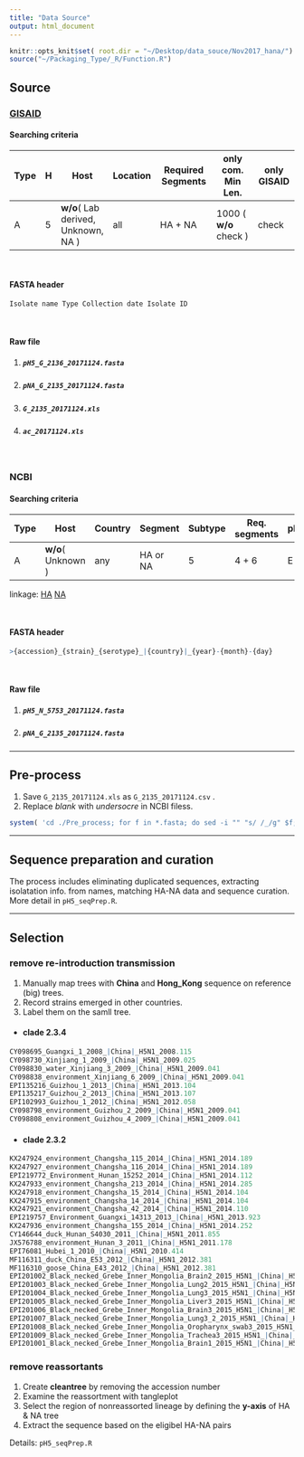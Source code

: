 ```yaml
---
title: "Data Source"
output: html_document
---
```


```r
knitr::opts_knit$set( root.dir = "~/Desktop/data_souce/Nov2017_hana/")
source("~/Packaging_Type/_R/Function.R")
```

## Source

### [GISAID](https://www.gisaid.org)


#### Searching criteria

<font size="2">

Type | H | Host | Location | Required Segments | only com. Min Len. | only GISAID 
---- | - | ---- | -------- | ----------------- | -------------------| ----------- 
A | 5 | __w/o__( Lab derived, Unknown, NA ) | all | HA + NA | 1000 ( __w/o__ check ) | check 

</font>
<br>

#### FASTA header

```r
Isolate name Type Collection date Isolate ID
```

<br>

#### Raw file

1. ##### `pH5_G_2136_20171124.fasta`
2. ##### `pNA_G_2135_20171124.fasta`
3. ##### `G_2135_20171124.xls`
4. ##### `ac_20171124.xls`

<br>

### NCBI

#### Searching criteria

<font size="2">

Type | Host | Country | Segment | Subtype | Req. segments | pH1N1 | Lab | lineage def. | FLU | Vx | Mix 
---- | ---- | ------- | ------- | ------- | ------------- | ----- | --- | ------------ | --- | -- | --- 
A | __w/o__( Unknown ) | any | HA or NA | 5 | 4 + 6 | E | E | I | I | I | E 

</font>

linkage: 
[HA](https://www.ncbi.nlm.nih.gov/genomes/FLU/Database/nph-select.cgi?aln_subtype=5&cmd=show_query&country=any&defline_saved=%3E%7Baccession%7D%20%7Bstrain%7D%20%7Byear%7D/%7Bmonth%7D/%7Bday%7D%20%7Bsegname%7D&go=database&host=Avian&host=Bat&host=Blow%20fly&host=Bovine&host=Camel&host=Canine&host=Cat&host=Cheetah&host=Civet&host=Environment&host=Equine&host=Feline&host=Ferret&host=Giant%20anteater&host=Human&host=Leopard&host=Lion&host=Mink&host=Mouse&host=Muskrat&host=Panda&host=Penguin&host=Pika&host=Raccoon%20dog&host=Reassortant&host=Seal&host=Sloth%20bear&host=Stone%20marten&host=Swine&host=Tiger&host=Whale&host=Wild%20boar&lab=exclude&lineage=include&niaid=include&orderby=date%20asc&prev_cmd=show_query&reqseg=4&reqseg=6&searchin=strain&segment=4&sequence=N&showfilters=true&subtype_h=5&subtype_mix=exclude&subtype_n=any&swine=exclude&taxid=197911&type=a&vac_strain=include)
[NA](https://www.ncbi.nlm.nih.gov/genomes/FLU/Database/nph-select.cgi?aln_subtype=5&cmd=show_query&country=any&defline_saved=%3E%7Baccession%7D%20%7Bstrain%7D%20%7Byear%7D/%7Bmonth%7D/%7Bday%7D%20%7Bsegname%7D&go=database&host=Avian&host=Bat&host=Blow%20fly&host=Bovine&host=Camel&host=Canine&host=Cat&host=Cheetah&host=Civet&host=Environment&host=Equine&host=Feline&host=Ferret&host=Giant%20anteater&host=Human&host=Leopard&host=Lion&host=Mink&host=Mouse&host=Muskrat&host=Panda&host=Penguin&host=Pika&host=Raccoon%20dog&host=Reassortant&host=Seal&host=Sloth%20bear&host=Stone%20marten&host=Swine&host=Tiger&host=Whale&host=Wild%20boar&lab=exclude&lineage=include&niaid=include&orderby=date%20asc&prev_cmd=show_query&reqseg=4&reqseg=6&searchin=strain&segment=6&sequence=N&showfilters=true&subtype_h=5&subtype_mix=exclude&subtype_n=any&swine=exclude&taxid=197911&type=a&vac_strain=include)

<br>

#### FASTA header

```r
>{accession}_{strain}_{serotype}_|{country}|_{year}-{month}-{day}
```

<br>

#### Raw file

1. ##### `pH5_N_5753_20171124.fasta`
2. ##### `pNA_G_2135_20171124.fasta`

***

## Pre-process

1. Save `G_2135_20171124.xls` as `G_2135_20171124.csv ` . 
2. Replace _blank_ with _undersocre_ in NCBI filess. 

```r
system( 'cd ./Pre_process; for f in *.fasta; do sed -i "" "s/ /_/g" $f; done' )
```

***
## Sequence preparation and curation 

The process includes eliminating duplicated sequences, extracting isolatation info. from names, matching HA-NA data and sequence curation. More detail in `pH5_seqPrep.R`.



***

## Selection 

### remove re-introduction transmission

1. Manually map trees with __China__ and __Hong_Kong__ sequence on reference (big) trees.
2. Record strains emerged in other countries.
3. Label them on the samll tree. 

* #### clade 2.3.4 

```r
CY098695_Guangxi_1_2008_|China|_H5N1_2008.115
CY098730_Xinjiang_1_2009_|China|_H5N1_2009.025
CY098830_water_Xinjiang_3_2009_|China|_H5N1_2009.041
CY098838_environment_Xinjiang_6_2009_|China|_H5N1_2009.041
EPI135216_Guizhou_1_2013_|China|_H5N1_2013.104
EPI135217_Guizhou_2_2013_|China|_H5N1_2013.107
EPI102993_Guizhou_1_2012_|China|_H5N1_2012.058
CY098798_environment_Guizhou_2_2009_|China|_H5N1_2009.041
CY098808_environment_Guizhou_4_2009_|China|_H5N1_2009.041
```

* #### clade 2.3.2

```r
KX247924_environment_Changsha_115_2014_|China|_H5N1_2014.189
KX247927_environment_Changsha_116_2014_|China|_H5N1_2014.189
EPI219772_Environment_Hunan_15252_2014_|China|_H5N1_2014.112
KX247933_environment_Changsha_213_2014_|China|_H5N1_2014.285
KX247918_environment_Changsha_15_2014_|China|_H5N1_2014.104
KX247915_environment_Changsha_14_2014_|China|_H5N1_2014.104
KX247921_environment_Changsha_42_2014_|China|_H5N1_2014.110
EPI219757_Environment_Guangxi_14313_2013_|China|_H5N1_2013.923
KX247936_environment_Changsha_155_2014_|China|_H5N1_2014.252
CY146644_duck_Hunan_S4030_2011_|China|_H5N1_2011.855
JX576788_environment_Hunan_3_2011_|China|_H5N1_2011.178
EPI76081_Hubei_1_2010_|China|_H5N1_2010.414
MF116311_duck_China_E53_2012_|China|_H5N1_2012.381
MF116310_goose_China_E43_2012_|China|_H5N1_2012.381
EPI201002_Black_necked_Grebe_Inner_Mongolia_Brain2_2015_H5N1_|China|_H5N1_2015.359
EPI201003_Black_necked_Grebe_Inner_Mongolia_Lung2_2015_H5N1_|China|_H5N1_2015.359
EPI201004_Black_necked_Grebe_Inner_Mongolia_Lung3_2015_H5N1_|China|_H5N1_2015.359
EPI201005_Black_necked_Grebe_Inner_Mongolia_Liver3_2015_H5N1_|China|_H5N1_2015.359
EPI201006_Black_necked_Grebe_Inner_Mongolia_Brain3_2015_H5N1_|China|_H5N1_2015.359
EPI201007_Black_necked_Grebe_Inner_Mongolia_Lung3_2_2015_H5N1_|China|_H5N1_2015.359
EPI201008_Black_necked_Grebe_Inner_Mongolia_Oropharynx_swab3_2015_H5N1_|China|_H5N1_2015.359
EPI201009_Black_necked_Grebe_Inner_Mongolia_Trachea3_2015_H5N1_|China|_H5N1_2015.359
EPI201001_Black_necked_Grebe_Inner_Mongolia_Brain1_2015_H5N1_|China|_H5N1_2015.359
```

### remove reassortants

1. Create __cleantree__ by removing the accession number
2. Examine the reassortment with tangleplot 
3. Select the region of nonreassorted lineage by defining the __y-axis__ of HA & NA tree
4. Extract the sequence based on the eligibel HA-NA pairs

Details: `pH5_seqPrep.R`


















